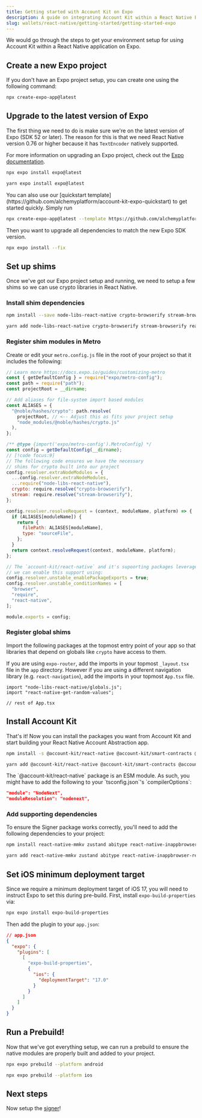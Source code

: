 ```yaml
---
title: Getting started with Account Kit on Expo
description: A guide on integrating Account Kit within a React Native Expo application
slug: wallets/react-native/getting-started/getting-started-expo
---
```


We would go through the steps to get your environment setup for using Account Kit within a React Native application on Expo.

<Markdown src="../../../shared/react-native/prerequisites.mdx" />

## Create a new Expo project

If you don't have an Expo project setup, you can create one using the following command:

```bash
npx create-expo-app@latest
```

## Upgrade to the latest version of Expo

The first thing we need to do is make sure we're on the latest version of Expo (SDK 52 or later). The reason for this is that we need React Native version 0.76 or higher because it has `TextEncoder` natively supported.

For more information on upgrading an Expo project, check out the [Expo documentation](https://docs.expo.dev/workflow/upgrading-expo-sdk-walkthrough/).

<CodeBlocks>

```bash [npx]
npx expo install expo@latest
```

```bash [yarn]
yarn expo install expo@latest
```

</CodeBlocks>

<Info>
You can also use our [quickstart template](https://github.com/alchemyplatform/account-kit-expo-quickstart) to get started quickly.
Simply run

```bash
npx create-expo-app@latest --template https://github.com/alchemyplatform/account-kit-expo-quickstart
```

</Info>

Then you want to upgrade all dependencies to match the new Expo SDK version.

```bash
npx expo install --fix
```

## Set up shims

Once we've got our Expo project setup and running, we need to setup a few shims so we can use crypto libraries in React Native.

### Install shim dependencies

<CodeBlocks>

```bash [npm]
npm install --save node-libs-react-native crypto-browserify stream-browserify react-native-get-random-values
```

```bash [yarn]
yarn add node-libs-react-native crypto-browserify stream-browserify react-native-get-random-values
```

</CodeBlocks>

### Register shim modules in Metro

Create or edit your `metro.config.js` file in the root of your project so that it includes the following:

```js [metro.config.js]
// Learn more https://docs.expo.io/guides/customizing-metro
const { getDefaultConfig } = require("expo/metro-config");
const path = require("path");
const projectRoot = __dirname;

// Add aliases for file-system import based modules
const ALIASES = {
  "@noble/hashes/crypto": path.resolve(
    projectRoot, // <-- Adjust this as fits your project setup
    "node_modules/@noble/hashes/crypto.js"
  ),
};

/** @type {import('expo/metro-config').MetroConfig} */
const config = getDefaultConfig(__dirname);
// [!code focus:9]
// The following code ensures we have the necessary
// shims for crypto built into our project
config.resolver.extraNodeModules = {
  ...config.resolver.extraNodeModules,
  ...require("node-libs-react-native"),
  crypto: require.resolve("crypto-browserify"),
  stream: require.resolve("stream-browserify"),
};

config.resolver.resolveRequest = (context, moduleName, platform) => {
  if (ALIASES[moduleName]) {
    return {
      filePath: ALIASES[moduleName],
      type: "sourceFile",
    };
  }
  return context.resolveRequest(context, moduleName, platform);
};

// The `account-kit/react-native` and it's supoorting packages leverages package.json `exports` which is not (yet) suported by default in Metro.
// we can enable this support using:
config.resolver.unstable_enablePackageExports = true;
config.resolver.unstable_conditionNames = [
  "browser",
  "require",
  "react-native",
];

module.exports = config;
```

### Register global shims

Import the following packages at the topmost entry point of your app so that libraries that depend on globals like `crypto` have access to them.

If you are using `expo-router`, add the imports in your topmost `_layout.tsx` file in the `app` directory. However if you are using a different navigation library (e.g. `react-navigation`),
add the imports in your topmost `App.tsx` file.

```tsx [App.tsx or app/_layout.tsx]
import "node-libs-react-native/globals.js";
import "react-native-get-random-values";

// rest of App.tsx
```

## Install Account Kit

That's it! Now you can install the packages you want from Account Kit and start building your React Native Account Abstraction app.

<CodeBlocks>

```bash [npm]
npm install -s @account-kit/react-native @account-kit/smart-contracts @account-kit/infra
```

```bash [yarn]
yarn add @account-kit/react-native @account-kit/smart-contracts @account-kit/infra
```

</CodeBlocks>

<Tip>
The `@account-kit/react-native` package is an ESM module. As such, you might have to add the following to your `tsconfig.json`'s `compilerOptions`:

```json
"module": "NodeNext",
"moduleResolution": "nodenext",
```

</Tip>

### Add supporting dependencies

To ensure the Signer package works correctly, you'll need to add the following dependencies to your project:

<CodeBlocks>

```bash [npm]
npm install react-native-mmkv zustand abitype react-native-inappbrowser-reborn
```

```bash [yarn]
yarn add react-native-mmkv zustand abitype react-native-inappbrowser-reborn
```

</CodeBlocks>

## Set iOS minimum deployment target

Since we require a minimum deployment target of iOS 17, you will need to instruct Expo to set this during pre-build. First, install `expo-build-properties` via:

```bash
npx expo install expo-build-properties
```

Then add the plugin to your `app.json`:

```json
// app.json
{
  "expo": {
    "plugins": [
      [
        "expo-build-properties",
        {
          "ios": {
            "deploymentTarget": "17.0"
          }
        }
      ]
    ]
  }
}
```

## Run a Prebuild!

Now that we've got everything setup, we can run a prebuild to ensure the native modules are properly built and added to your project.

<CodeBlocks>

```bash [android]
npx expo prebuild --platform android
```

```bash [ios]
npx expo prebuild --platform ios
```

</CodeBlocks>

## Next steps

Now setup the [signer](/wallets/react-native/signer/setup-guide)!
